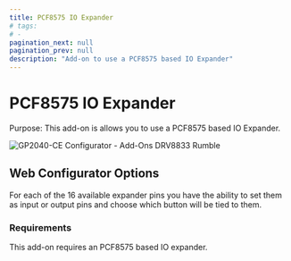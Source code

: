 ```yaml
---
title: PCF8575 IO Expander
# tags:
# -
pagination_next: null
pagination_prev: null
description: "Add-on to use a PCF8575 based IO Expander"
---
```


# PCF8575 IO Expander

Purpose: This add-on is allows you to use a PCF8575 based IO Expander.

![GP2040-CE Configurator - Add-Ons DRV8833 Rumble](../assets/images/gpc-add-ons-pcf85750io-expander.png)

## Web Configurator Options

For each of the 16 available expander pins you have the ability to set them as input or output pins and choose which button will be tied to them.

### Requirements

This add-on requires an PCF8575 based IO expander.